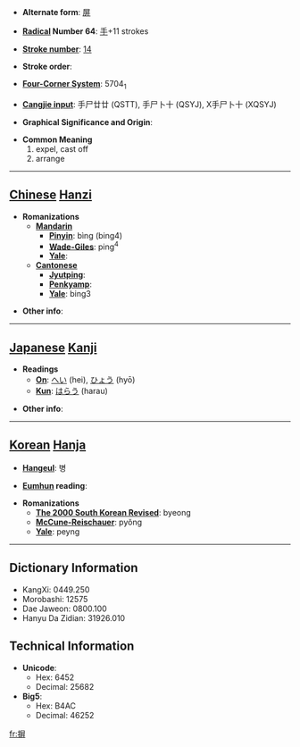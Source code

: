 * '''Alternate form''': [[屏]]

* '''[[Wiktionary:Chinese radical index| Radical]] Number 64''': [[Wiktionary:Chinese radical index 手|手]]+11 strokes

* '''[[Wiktionary:Chinese total strokes index|Stroke number]]''': [[Wiktionary:Chinese total strokes index 14|14]]

* '''Stroke order''': 

* '''[[Wiktionary:Chinese four corner index|Four-Corner System]]''': 5704<sub>1</sub>

* '''[[Wiktionary:Chinese Cangjie index|Cangjie input]]''': 手尸廿廿 (QSTT), 手尸卜十 (QSYJ), X手尸卜十 (XQSYJ)

* '''Graphical Significance and Origin''': 

* '''Common Meaning'''
*#expel, cast off
*# arrange


----

== [[Chinese]] [[Hanzi]] ==

* '''Romanizations'''
** '''[[Mandarin]]'''
*** '''[[Pinyin]]''': bìng (bing4)
*** '''[[Wade-Giles]]''': ping<sup>4</sup>
*** '''[[Yale]]''': 
** '''[[Cantonese]]'''
*** '''[[Jyutping]]''':
*** '''[[Penkyamp]]''': 
*** '''[[Yale]]''': bing3

* '''Other info''': 

----

== [[Japanese]] [[Kanji]] ==

* '''Readings'''
** '''[[On]]''': [[へい]] (hei), [[ひょう]] (hyō)
** '''[[Kun]]''': [[はらう]] (harau)

* '''Other info''':  

----

== [[Korean]] [[Hanja]] ==

* '''[[Hangeul]]''': 병

* '''[[Eumhun]] reading''': 

* '''Romanizations'''
** '''[[The 2000 South Korean Revised Romanization|The 2000 South Korean Revised]]''': byeong
** '''[[McCune-Reischauer]]''': pyŏng
** '''[[Yale]]''': peyng

----

== Dictionary Information ==

* KangXi: 0449.250
* Morobashi: 12575
* Dae Jaweon: 0800.100
* Hanyu Da Zidian: 31926.010

== Technical Information ==

* '''Unicode''':
** Hex: 6452
** Decimal: 25682
* '''Big5''':
** Hex: B4AC
** Decimal: 46252

[[fr:摒]]